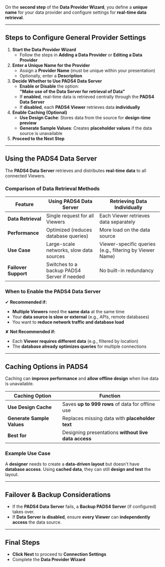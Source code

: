 
On the **second step** of the **Data Provider Wizard**, you define a **unique name** for your data provider and configure settings for **real-time data retrieval**.  

---

## **Steps to Configure General Provider Settings**  
1. **Start the Data Provider Wizard**  
   - Follow the steps in **Adding a Data Provider** or **Editing a Data Provider**  
2. **Enter a Unique Name for the Provider**  
   - Assign a **Provider Name** (must be unique within your presentation)  
   - Optionally, enter a **Description**  
3. **Decide Whether to Use PADS4 Data Server**  
   - **Enable or Disable** the option:  
     **"Make use of the Data Server for retrieval of Data"**  
   - If **enabled**, real-time data is retrieved centrally through the **PADS4 Data Server**  
   - If **disabled**, each **PADS4 Viewer** retrieves data **individually**  
4. **Enable Caching (Optional)**  
   - **Use Design Cache**: Stores data from the source for **design-time preview**  
   - **Generate Sample Values**: Creates **placeholder values** if the data source is unavailable  
5. **Proceed to the Next Step**  

---

## **Using the PADS4 Data Server**  
The **PADS4 Data Server** retrieves and distributes **real-time data** to all connected Viewers.  

### **Comparison of Data Retrieval Methods**  

| **Feature** | **Using PADS4 Data Server** | **Retrieving Data Individually** |
|------------|----------------------|---------------------|
| **Data Retrieval** | Single request for all Viewers | Each Viewer retrieves data separately |
| **Performance** | Optimized (reduces database queries) | More load on the data source |
| **Use Case** | Large-scale networks, slow data sources | Viewer-specific queries (e.g., filtering by Viewer Name) |
| **Failover Support** | Switches to a backup PADS4 Server if needed | No built-in redundancy |

### **When to Enable the PADS4 Data Server**
✔ **Recommended if:**  
- **Multiple Viewers** need the **same data** at the same time  
- Your **data source is slow or external** (e.g., APIs, remote databases)  
- You want to **reduce network traffic and database load**  

✘ **Not Recommended if:**  
- Each **Viewer requires different data** (e.g., filtered by location)  
- The **database already optimizes queries** for multiple connections  

---

## **Caching Options in PADS4**  
Caching can **improve performance** and **allow offline design** when live data is unavailable.  

| **Caching Option** | **Function** |
|-------------------|-------------|
| **Use Design Cache** | Saves **up to 999 rows** of data for offline use |
| **Generate Sample Values** | Replaces missing data with **placeholder text** |
| **Best for** | Designing presentations **without live data access** |

### **Example Use Case**  
A **designer** needs to create a **data-driven layout** but doesn't have **database access**. Using **cached data**, they can still **design and test** the layout.  

---

## **Failover & Backup Considerations**  
- If the **PADS4 Data Server** fails, a **Backup PADS4 Server** (if configured) takes over.  
- If **Data Server is disabled**, ensure **every Viewer** can **independently access** the data source.  

---

## **Final Steps**  
- **Click Next** to proceed to **Connection Settings**  
- Complete the **Data Provider Wizard**  
